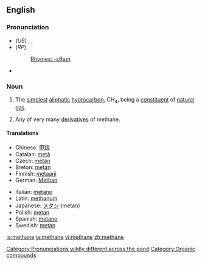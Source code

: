 ==English==

{{wikipedia}}
===Pronunciation===
* (''US'') {{AHD|mĕth'ān}}, {{IPA|/ˈmɛθeɪn/}}, {{SAMPA|/"mETeIn/}}
* (''RP'') {{IPA|/ˈmiːθeɪn/}}
*:[[Rhymes:English:-ɛθeɪn|Rhymes: -ɛθeɪn]]

{{rfap|US}}
* {{audio|en-uk-methane.ogg|Audio (UK)}}
[[Category:Pronunciations wildly different across the pond]]

===Noun===
{{en-noun|s|-}}
#{{italbrac|chemistry|uncountable}} The [[simplest]] [[aliphatic]] [[hydrocarbon]], CH<sub>4</sub>, being a [[constituent]] of [[natural gas]].
#{{italbrac|chemistry|countable}} Any of very many [[derivative]]s of methane.

====Translations====
{{top}}
*Chinese: [[甲烷]]
*Catalan: [[metà]] {{m}}
*Czech: [[metan]] {{m}}
*Breton: [[metan]] {{m}}
*Finnish: [[metaani]]
*German: [[Methan]] {{n}}
{{mid}}
*Italian: [[metano]]
*Latin: [[methanum]]
*Japanese: [[メタン]] (metan)
*Polish: [[metan]] {{m}}
*Spanish: [[metano]] {{m}}
*Swedish: [[metan]] {{n}}
{{bottom}}

[[Category:Organic compounds]]

[[io:methane]]
[[ja:methane]]
[[vi:methane]]
[[zh:methane]]
